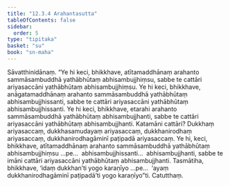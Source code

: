```yaml
---
title: "12.3.4 Arahantasutta"
tableOfContents: false
sidebar:
  order: 5
type: "tipitaka"
basket: "su"
book: "sn-maha"
---
```



<DynamicBreadcrumb />

<Division number="1094" book="sn-maha">

<Paragraph number="2281" book="sn-maha">
Sāvatthinidānaṃ. “Ye hi keci, bhikkhave, atītamaddhānaṃ arahanto sammāsambuddhā yathābhūtaṃ abhisambujjhiṃsu, sabbe te cattāri ariyasaccāni yathābhūtaṃ abhisambujjhiṃsu. Ye hi keci, bhikkhave, anāgatamaddhānaṃ arahanto sammāsambuddhā yathābhūtaṃ abhisambujjhissanti, sabbe te cattāri ariyasaccāni yathābhūtaṃ abhisambujjhissanti. Ye hi keci, bhikkhave, etarahi arahanto sammāsambuddhā yathābhūtaṃ abhisambujjhanti, sabbe te cattāri ariyasaccāni yathābhūtaṃ abhisambujjhanti.
</Paragraph>

<Paragraph number="2282" book="sn-maha">
Katamāni cattāri? Dukkhaṃ ariyasaccaṃ, dukkhasamudayaṃ ariyasaccaṃ, dukkhanirodhaṃ ariyasaccaṃ, dukkhanirodhagāminī paṭipadā ariyasaccaṃ. Ye hi, keci, bhikkhave, atītamaddhānaṃ arahanto sammāsambuddhā yathābhūtaṃ abhisambujjhiṃsu …pe…  abhisambujjhissanti…  abhisambujjhanti, sabbe te imāni cattāri ariyasaccāni yathābhūtaṃ abhisambujjhanti.
</Paragraph>

<Paragraph number="2283" book="sn-maha">
Tasmātiha, bhikkhave, ‘idaṃ dukkhan’ti yogo karaṇīyo …pe…  ‘ayaṃ dukkhanirodhagāminī paṭipadā’ti yogo karaṇīyo”ti.

</Paragraph>
</Division>

<Paragraph number="2284" type="center" book="sn-maha">
Catutthaṃ.
</Paragraph>